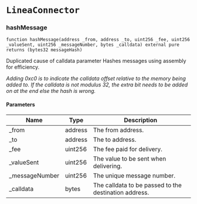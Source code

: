 # `LineaConnector`

### hashMessage

```solidity
function hashMessage(address _from, address _to, uint256 _fee, uint256 _valueSent, uint256 _messageNumber, bytes _calldata) external pure returns (bytes32 messageHash)
```

Duplicated cause of calldata parameter
Hashes messages using assembly for efficiency.

_Adding 0xc0 is to indicate the calldata offset relative to the memory being added to.
If the calldata is not modulus 32, the extra bit needs to be added on at the end else the hash is wrong._

#### Parameters

| Name | Type | Description |
| ---- | ---- | ----------- |
| _from | address | The from address. |
| _to | address | The to address. |
| _fee | uint256 | The fee paid for delivery. |
| _valueSent | uint256 | The value to be sent when delivering. |
| _messageNumber | uint256 | The unique message number. |
| _calldata | bytes | The calldata to be passed to the destination address. |

